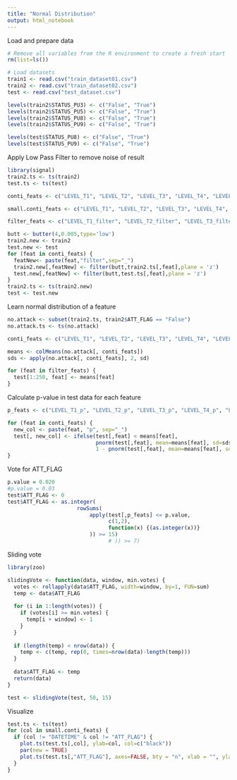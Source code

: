 ```yaml
---
title: "Normal Distribution"
output: html_notebook
---
```


Load and prepare data
```r
# Remove all variables from the R environment to create a fresh start
rm(list=ls())

# Load datasets
train1 <- read.csv("train_dataset01.csv")
train2 <- read.csv("train_dataset02.csv")
test <- read.csv("test_dataset.csv")

levels(train2$STATUS_PU3) <- c("False", "True")
levels(train2$STATUS_PU5) <- c("False", "True")
levels(train2$STATUS_PU8) <- c("False", "True")
levels(train2$STATUS_PU9) <- c("False", "True")

levels(test$STATUS_PU8) <- c("False", "True")
levels(test$STATUS_PU9) <- c("False", "True")
```

Apply Low Pass Filter to remove noise of result
```r
library(signal)
train2.ts <- ts(train2)
test.ts <- ts(test)

conti_feats <- c("LEVEL_T1", "LEVEL_T2", "LEVEL_T3", "LEVEL_T4", "LEVEL_T5", "LEVEL_T6", "LEVEL_T7", "PRESSURE_J280", "PRESSURE_J269", "PRESSURE_J300", "PRESSURE_J256", "PRESSURE_J289", "PRESSURE_J415", "PRESSURE_J302", "PRESSURE_J306", "PRESSURE_J307", "PRESSURE_J317", "PRESSURE_J14", "PRESSURE_J422", "FLOW_PU1", "FLOW_PU2", "FLOW_PU3", "FLOW_PU4", "FLOW_PU5", "FLOW_PU6", "FLOW_PU7", "FLOW_PU8", "FLOW_PU9", "FLOW_PU10", "FLOW_PU11", "FLOW_V2")

small.conti_feats <- c("LEVEL_T1", "LEVEL_T2", "LEVEL_T3", "LEVEL_T4", "LEVEL_T5", "LEVEL_T6", "LEVEL_T7", "PRESSURE_J280", "PRESSURE_J269", "PRESSURE_J300", "PRESSURE_J256", "PRESSURE_J289", "PRESSURE_J415", "PRESSURE_J302", "PRESSURE_J306", "PRESSURE_J307", "PRESSURE_J317", "PRESSURE_J14", "PRESSURE_J422", "FLOW_PU1", "FLOW_PU2", "FLOW_PU3", "FLOW_PU4", "FLOW_PU5", "FLOW_PU6", "FLOW_PU7", "FLOW_PU8", "FLOW_PU9", "FLOW_PU10", "FLOW_PU11", "FLOW_V2")

filter_feats <- c("LEVEL_T1_filter", "LEVEL_T2_filter", "LEVEL_T3_filter", "LEVEL_T4_filter", "LEVEL_T5_filter", "LEVEL_T6_filter", "LEVEL_T7_filter", "PRESSURE_J280_filter", "PRESSURE_J269_filter", "PRESSURE_J300_filter", "PRESSURE_J256_filter", "PRESSURE_J289_filter", "PRESSURE_J415_filter", "PRESSURE_J302_filter", "PRESSURE_J306_filter", "PRESSURE_J307_filter", "PRESSURE_J317_filter", "PRESSURE_J14_filter", "PRESSURE_J422_filter", "FLOW_PU1_filter", "FLOW_PU2_filter", "FLOW_PU3_filter", "FLOW_PU4_filter", "FLOW_PU5_filter", "FLOW_PU6_filter", "FLOW_PU7_filter", "FLOW_PU8_filter", "FLOW_PU9_filter", "FLOW_PU10_filter", "FLOW_PU11_filter", "FLOW_V2_filter")

butt <- butter(4,0.005,type='low')
train2.new <- train2
test.new <- test
for (feat in conti_feats) {
  featNew<- paste(feat,"filter",sep="_")
  train2.new[,featNew] <- filter(butt,train2.ts[,feat],plane = 'z')
  test.new[,featNew] <- filter(butt,test.ts[,feat],plane = 'z')
}
train2.ts <- ts(train2.new)
test <- test.new

```


Learn normal distribution of a feature
```r
no.attack <- subset(train2.ts, train2$ATT_FLAG == "False")
no.attack.ts <- ts(no.attack)

conti_feats <- c("LEVEL_T1", "LEVEL_T2", "LEVEL_T3", "LEVEL_T4", "LEVEL_T5", "LEVEL_T6", "LEVEL_T7", "PRESSURE_J280", "PRESSURE_J269", "PRESSURE_J300", "PRESSURE_J256", "PRESSURE_J289", "PRESSURE_J415", "PRESSURE_J302", "PRESSURE_J306", "PRESSURE_J307", "PRESSURE_J317", "PRESSURE_J14", "PRESSURE_J422", "FLOW_PU1", "FLOW_PU2", "FLOW_PU3", "FLOW_PU4", "FLOW_PU5", "FLOW_PU6", "FLOW_PU7", "FLOW_PU8", "FLOW_PU9", "FLOW_PU10", "FLOW_PU11", "FLOW_V2","LEVEL_T1_filter", "LEVEL_T2_filter", "LEVEL_T3_filter", "LEVEL_T4_filter", "LEVEL_T5_filter", "LEVEL_T6_filter", "LEVEL_T7_filter", "PRESSURE_J280_filter", "PRESSURE_J269_filter", "PRESSURE_J300_filter", "PRESSURE_J256_filter", "PRESSURE_J289_filter", "PRESSURE_J415_filter", "PRESSURE_J302_filter", "PRESSURE_J306_filter", "PRESSURE_J307_filter", "PRESSURE_J317_filter", "PRESSURE_J14_filter", "PRESSURE_J422_filter", "FLOW_PU1_filter", "FLOW_PU2_filter", "FLOW_PU3_filter", "FLOW_PU4_filter", "FLOW_PU5_filter", "FLOW_PU6_filter", "FLOW_PU7_filter", "FLOW_PU8_filter", "FLOW_PU9_filter", "FLOW_PU10_filter", "FLOW_PU11_filter", "FLOW_V2_filter")

means <- colMeans(no.attack[, conti_feats])
sds <- apply(no.attack[, conti_feats], 2, sd)

for (feat in filter_feats) {
  test[1:250, feat] <- means[feat] 
}
```

Calculate p-value in test data for each feature
```r
p_feats <- c("LEVEL_T1_p", "LEVEL_T2_p", "LEVEL_T3_p", "LEVEL_T4_p", "LEVEL_T5_p", "LEVEL_T6_p", "LEVEL_T7_p", "PRESSURE_J280_p", "PRESSURE_J269_p", "PRESSURE_J300_p", "PRESSURE_J256_p", "PRESSURE_J289_p", "PRESSURE_J415_p", "PRESSURE_J302_p", "PRESSURE_J306_p", "PRESSURE_J307_p", "PRESSURE_J317_p", "PRESSURE_J14_p", "PRESSURE_J422_p", "FLOW_PU1_p", "FLOW_PU2_p", "FLOW_PU3_p", "FLOW_PU4_p", "FLOW_PU5_p", "FLOW_PU6_p", "FLOW_PU7_p", "FLOW_PU8_p", "FLOW_PU9_p", "FLOW_PU10_p", "FLOW_PU11_p", "FLOW_V2_p","LEVEL_T1_filter_p", "LEVEL_T2_filter_p", "LEVEL_T3_filter_p", "LEVEL_T4_filter_p", "LEVEL_T5_filter_p", "LEVEL_T6_filter_p", "LEVEL_T7_filter_p", "PRESSURE_J280_filter_p", "PRESSURE_J269_filter_p", "PRESSURE_J300_filter_p", "PRESSURE_J256_filter_p", "PRESSURE_J289_filter_p", "PRESSURE_J415_filter_p", "PRESSURE_J302_filter_p", "PRESSURE_J306_filter_p", "PRESSURE_J307_filter_p", "PRESSURE_J317_filter_p", "PRESSURE_J14_filter_p", "PRESSURE_J422_filter_p", "FLOW_PU1_filter_p", "FLOW_PU2_filter_p", "FLOW_PU3_filter_p", "FLOW_PU4_filter_p", "FLOW_PU5_filter_p", "FLOW_PU6_filter_p", "FLOW_PU7_filter_p", "FLOW_PU8_filter_p", "FLOW_PU9_filter_p", "FLOW_PU10_filter_p", "FLOW_PU11_filter_p", "FLOW_V2_filter_p")

for (feat in conti_feats) {
  new_col <- paste(feat, "p", sep="_")
  test[, new_col] <- ifelse(test[,feat] < means[feat],
                            pnorm(test[,feat], mean=means[feat], sd=sds[feat]),
                            1 - pnorm(test[,feat], mean=means[feat], sd=sds[feat]))
}
```


Vote for ATT_FLAG
```r
p.value = 0.020
#p.value = 0.03
test$ATT_FLAG <- 0
test$ATT_FLAG <- as.integer(
                      rowSums(
                          apply(test[,p_feats] <= p.value,
                                c(1,2),
                                function(x) {(as.integer(x))}
                          )) >= 15)
                                # )) >= 7)
```

Sliding vote
```r
library(zoo)

slidingVote <- function(data, window, min.votes) {
  votes <- rollapply(data$ATT_FLAG, width=window, by=1, FUN=sum)
  temp <- data$ATT_FLAG
  
  for (i in 1:length(votes)) {
    if (votes[i] >= min.votes) {
      temp[i + window] <- 1
    }
  }
  
  if (length(temp) < nrow(data)) {
    temp <- c(temp, rep(0, times=nrow(data)-length(temp)))
  }
  
  data$ATT_FLAG <- temp
  return(data)
}

test <- slidingVote(test, 50, 15)
```

Visualize
```r
test.ts <- ts(test)
for (col in small.conti_feats) {
  if (col != "DATETIME" & col != "ATT_FLAG") {
    plot.ts(test.ts[,col], ylab=col, col=c("black"))
    par(new = TRUE)
    plot.ts(test.ts[,"ATT_FLAG"], axes=FALSE, bty = "n", xlab = "", ylab = "", col="red")
  }
}
```

